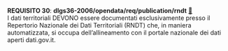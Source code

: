 ::: {#req-30 .callout-important appearance="simple" icon=false .requisito}
[**REQUISITO 30**]{.testo-rosso}: **dlgs36-2006/opendata/req/publication/rndt** [🔗](#req-30){.link-req}<br>
I dati territoriali DEVONO essere documentati esclusivamente presso il Repertorio Nazionale dei Dati Territoriali (RNDT) che, in maniera automatizzata, si occupa dell'allineamento con il portale nazionale dei dati aperti dati.gov.it.
:::
